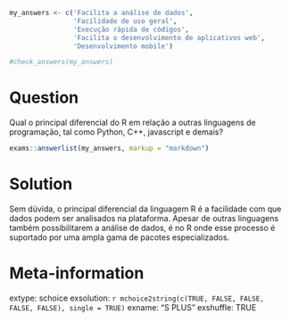```r
my_answers <- c('Facilita a análise de dados', 
                'Facilidade de uso geral',
                'Execução rápida de códigos',
                'Facilita o desenvolvimento de aplicativos web',
                'Desenvolvimento mobile')

#check_answers(my_answers)
```

Question
========

Qual o principal diferencial do R em relação a outras linguagens de programação, tal como Python, C++, javascript e demais?


```r
exams::answerlist(my_answers, markup = "markdown")
```

Solution
================

Sem dúvida, o principal diferencial da linguagem R é a facilidade com que dados podem ser analisados na plataforma. Apesar de outras linguagens também possibilitarem a análise de dados, é no R onde esse processo é suportado por uma ampla gama de pacotes especializados. 

Meta-information
================
extype: schoice
exsolution: `r mchoice2string(c(TRUE, FALSE, FALSE, FALSE, FALSE), single = TRUE)`
exname: "S PLUS"
exshuffle: TRUE

